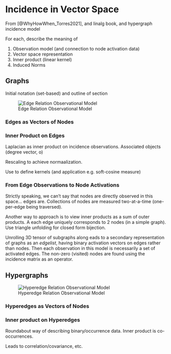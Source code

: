 # Incidence in Vector Space

From [@WhyHowWhen_Torres2021], and linalg book, and hypergraph incidence model

For each, describe the meaning of

1. Observation model (and connection to node activation data)
1. Vector space representation
1. Inner product (linear kernel)
1. Induced Norms

## Graphs

Initial notation (set-based) and outline of section

![Edge Relation Observational Model](images/relation-observations.png)

### Edges as Vectors of Nodes 

### Inner Product on Edges

Laplacian as inner product on incidence observations.
Associated objects (degree vector, o)

Rescaling to achieve normaalization.

Use to define kernels (and application e.g. soft-cosine measure)


### From Edge Observations to Node Activations 

Strictly speaking, we can't say that nodes are directly observed in this space... edges are.
Collections of nodes are measured two-at-a-time (one-per-edge being traversed).

Another way to approach is to view inner products as a sum of outer products.
A each edge uniquely corresponds to 2 nodes (in a simple graph).
Use triangle unfolding for closed form bijection.

Unrolling 3D tensor of subgraphs along eads to a secondary representation of graphs as an _edgelist_, having binary activation vectors on edges rather than nodes.
Then each observation in this model is necessarily a set of activated edges.
The non-zero (visited) nodes are found using the incidence matrix as an operator. 


## Hypergraphs

![Hyperedge Relation Observational Model](images/hypergraph-observations.png)

### Hyperedges as Vectors of Nodes

### Inner product on Hyperedges
Roundabout way of describing binary/occurrence data.
Inner product is co-occurrences.

Leads to correlation/covariance, etc. 

